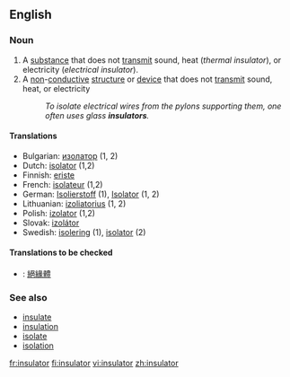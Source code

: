 ==English==

===Noun===
{{en-noun}}

# A [[substance]] that does not [[transmit]] sound, heat (''thermal insulator''), or electricity (''electrical insulator'').
# A [[non]]-[[conductive]] [[structure]] or [[device]] that does not [[transmit]] sound, heat, or electricity
#:''To isolate electrical wires from the pylons supporting them, one often uses glass '''insulators'''.''

====Translations====
{{rfc-trans}}
*Bulgarian: [[изолатор]] {{m}} (1, 2)
*Dutch: [[isolator]] {{m}} (1,2)
*Finnish: [[eriste]]
*French: [[isolateur]] {{m}} (1,2)
*German: [[Isolierstoff]] {{m}} (1), [[Isolator]] {{m}} (1, 2)
*Lithuanian: [[izoliatorius]] {{m}} (1, 2)
*Polish: [[izolator]] {{m}} (1,2)
*Slovak: [[izolátor]] {{m}}
*Swedish: [[isolering]] (1), [[isolator]] {{c}} (2)

====Translations to be checked====
*{{ttbc|中文}}: [[絕緣體]]

===See also===
*[[insulate]]
*[[insulation]]
*[[isolate]]
*[[isolation]]

[[fr:insulator]]
[[fi:insulator]]
[[vi:insulator]]
[[zh:insulator]]